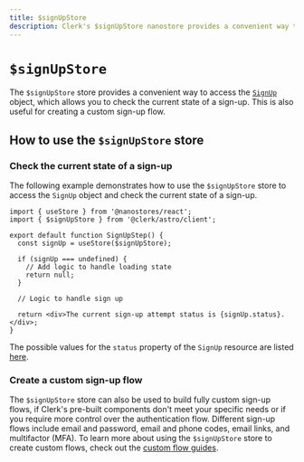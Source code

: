```yaml
---
title: $signUpStore
description: Clerk's $signUpStore nanostore provides a convenient way to access the `SignUp` object, which allows you to check the current state of a sign-up. This is also useful for creating a custom sign-up flow.
---
```

# `$signUpStore`

The `$signUpStore` store provides a convenient way to access the [`SignUp`](/docs/references/javascript/sign-up/sign-up) object, which allows you to check the current state of a sign-up. This is also useful for creating a custom sign-up flow.

## How to use the `$signUpStore` store

### Check the current state of a sign-up

The following example demonstrates how to use the `$signUpStore` store to access the `SignUp` object and check the current state of a sign-up.

  ```tsx filename="sign-up-step.tsx"
  import { useStore } from '@nanostores/react';
  import { $signUpStore } from '@clerk/astro/client';

  export default function SignUpStep() {
    const signUp = useStore($signUpStore);

    if (signUp === undefined) {
      // Add logic to handle loading state
      return null;
    }

    // Logic to handle sign up

    return <div>The current sign-up attempt status is {signUp.status}.</div>;
  }
  ```

The possible values for the `status` property of the `SignUp` resource are listed [here](/docs/references/javascript/sign-up/sign-up#properties).

### Create a custom sign-up flow

The `$signUpStore` store can also be used to build fully custom sign-up flows, if Clerk's pre-built components don't meet your specific needs or if you require more control over the authentication flow. Different sign-up flows include email and password, email and phone codes, email links, and multifactor (MFA). To learn more about using the `$signUpStore` store to create custom flows, check out the [custom flow guides](/docs/custom-flows/overview).
